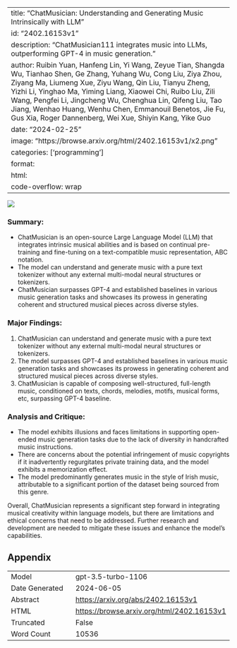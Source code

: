 
---
title: "ChatMusician: Understanding and Generating Music Intrinsically with LLM"
id: "2402.16153v1"
description: "ChatMusician111 integrates music into LLMs, outperforming GPT-4 in music generation."
author: Ruibin Yuan, Hanfeng Lin, Yi Wang, Zeyue Tian, Shangda Wu, Tianhao Shen, Ge Zhang, Yuhang Wu, Cong Liu, Ziya Zhou, Ziyang Ma, Liumeng Xue, Ziyu Wang, Qin Liu, Tianyu Zheng, Yizhi Li, Yinghao Ma, Yiming Liang, Xiaowei Chi, Ruibo Liu, Zili Wang, Pengfei Li, Jingcheng Wu, Chenghua Lin, Qifeng Liu, Tao Jiang, Wenhao Huang, Wenhu Chen, Emmanouil Benetos, Jie Fu, Gus Xia, Roger Dannenberg, Wei Xue, Shiyin Kang, Yike Guo
date: "2024-02-25"
image: "https://browse.arxiv.org/html/2402.16153v1/x2.png"
categories: ['programming']
format:
  html:
    code-overflow: wrap
---

![](https://browse.arxiv.org/html/2402.16153v1/x2.png)

### **Summary:**
- ChatMusician is an open-source Large Language Model (LLM) that integrates intrinsic musical abilities and is based on continual pre-training and fine-tuning on a text-compatible music representation, ABC notation.
- The model can understand and generate music with a pure text tokenizer without any external multi-modal neural structures or tokenizers.
- ChatMusician surpasses GPT-4 and established baselines in various music generation tasks and showcases its prowess in generating coherent and structured musical pieces across diverse styles.

### **Major Findings:**
1. ChatMusician can understand and generate music with a pure text tokenizer without any external multi-modal neural structures or tokenizers.
2. The model surpasses GPT-4 and established baselines in various music generation tasks and showcases its prowess in generating coherent and structured musical pieces across diverse styles.
3. ChatMusician is capable of composing well-structured, full-length music, conditioned on texts, chords, melodies, motifs, musical forms, etc, surpassing GPT-4 baseline.

### **Analysis and Critique:**
- The model exhibits illusions and faces limitations in supporting open-ended music generation tasks due to the lack of diversity in handcrafted music instructions.
- There are concerns about the potential infringement of music copyrights if it inadvertently regurgitates private training data, and the model exhibits a memorization effect.
- The model predominantly generates music in the style of Irish music, attributable to a significant portion of the dataset being sourced from this genre.

Overall, ChatMusician represents a significant step forward in integrating musical creativity within language models, but there are limitations and ethical concerns that need to be addressed. Further research and development are needed to mitigate these issues and enhance the model's capabilities.

## Appendix

|          |          |
|----------|----------|
| Model     | gpt-3.5-turbo-1106       |
| Date Generated     | 2024-06-05       |
| Abstract | [https://arxiv.org/abs/2402.16153v1](https://arxiv.org/abs/2402.16153v1)        |
| HTML     | [https://browse.arxiv.org/html/2402.16153v1](https://browse.arxiv.org/html/2402.16153v1)       |
| Truncated       | False       |
| Word Count       | 10536       |